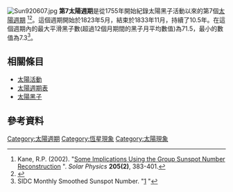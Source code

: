 [[File:Sun920607.jpg|thumb]]
'''第7太陽週期'''是從1755年開始紀錄太陽黑子活動以來的第7個[[太陽週期|太陽週期]] <ref name="Kane">Kane, R.P. (2002). "[http://www.springerlink.com/content/qtq52nl8vtq7w2t6/ Some Implications Using the Group Sunspot Number Reconstruction] {{Webarchive|url=https://archive.is/20121204174904/http://www.springerlink.com/content/qtq52nl8vtq7w2t6/ |date=2012-12-04 }}". ''Solar Physics'' '''205(2)''', 383-401.</ref><ref name=SpaceToday>{{cite web | title=The Sun: Did You Say the Sun Has Spots? | url=http://www.spacetoday.org/SolSys/Sun/Sunspots.html | publisher=Space Today Online | accessdate=12 August 2010 | archive-date=2017-07-22 | archive-url=https://web.archive.org/web/20170722010544/http://www.spacetoday.org/SolSys/Sun/Sunspots.html | dead-url=no }}</ref>。這個週期開始於1823年5月，結束於1833年11月，持續了10.5年。在這個週期內的最大平滑黑子數(超過12個月期間的黑子月平均數值)為71.5，最小的數值為7.3<ref name="SIDC Monthly Smoothed Sunspot Number">SIDC Monthly Smoothed Sunspot Number. "[http://sidc.oma.be/sunspot-data/] {{Wayback|url=http://sidc.oma.be/sunspot-data/ |date=20140328111426 }}"</ref>。

== 相關條目 ==
*[[太陽活動|太陽活動]]
*[[太陽週期表|太陽週期表]]
*[[太陽黑子|太陽黑子]]

== 參考資料 ==
{{Reflist}}
{{太阳}}
{{astronomy-stub}}
[[Category:太陽週期|Category:太陽週期]]
[[Category:恆星現象|Category:恆星現象]]
[[Category:太陽現象|Category:太陽現象]]